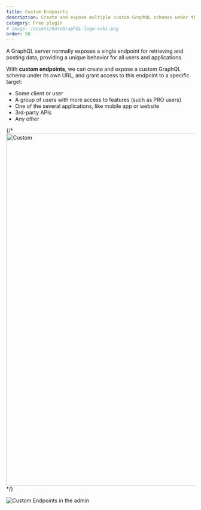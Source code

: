 ```yaml
---
title: Custom Endpoints
description: Create and expose multiple custom GraphQL schemas under their own URL, for different users, applications, external services, or other.
category: Free plugin
# image: /assets/GatoGraphQL-logo-suki.png
order: 50
---
```


A GraphQL server normally exposes a single endpoint for retrieving and posting data, providing a unique behavior for all users and applications.

With **custom endpoints**, we can create and expose a custom GraphQL schema under its own URL, and grant access to this endpoint to a specific target:

- Some client or user
- A group of users with more access to features (such as PRO users)
- One of the several applications, like mobile app or website
- 3rd-party APIs
- Any other

{/* <Image
  src=/assets/guides/upstream/custom-endpoints-page.png
  width="1024"
  height="940"
  alt=Custom Endpoints in the admin
  caption=Custom Endpoints in the admin
/> */}

![Custom Endpoints in the admin](/assets/guides/upstream/custom-endpoints-page.png)

